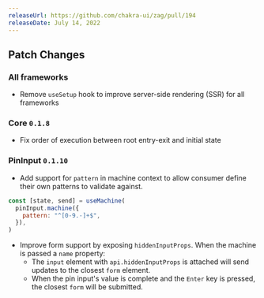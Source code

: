 ```yaml
---
releaseUrl: https://github.com/chakra-ui/zag/pull/194
releaseDate: July 14, 2022
---
```


## Patch Changes

### All frameworks

- Remove `useSetup` hook to improve server-side rendering (SSR) for all frameworks

### Core `0.1.8`

- Fix order of execution between root entry-exit and initial state

### PinInput `0.1.10`

- Add support for `pattern` in machine context to allow consumer define their own patterns to validate against.

```jsx
const [state, send] = useMachine(
  pinInput.machine({
    pattern: "^[0-9.-]+$",
  }),
)
```

- Improve form support by exposing `hiddenInputProps`. When the machine is passed a `name` property:
  - The `input` element with `api.hiddenInputProps` is attached will send updates to the closest `form` element.
  - When the pin input's value is complete and the `Enter` key is pressed, the closest `form` will be submitted.
